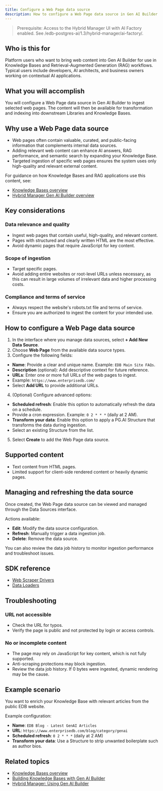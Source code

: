```yaml
---
title: Configure a Web Page data source
description: How to configure a Web Page data source in Gen AI Builder to ingest content from publicly accessible websites.
---
```


> Prerequisite: Access to the Hybrid Manager UI with AI Factory enabled. See /edb-postgres-ai/1.3/hybrid-manager/ai-factory/.

## Who is this for

Platform users who want to bring web content into Gen AI Builder for use in Knowledge Bases and Retrieval-Augmented Generation (RAG) workflows. Typical users include developers, AI architects, and business owners working on contextual AI applications.

## What you will accomplish

You will configure a Web Page data source in Gen AI Builder to ingest selected web pages. The content will then be available for transformation and indexing into downstream Libraries and Knowledge Bases.

## Why use a Web Page data source

-   Web pages often contain valuable, curated, and public-facing information that complements internal data sources.
-   Adding relevant web content can enhance AI answers, RAG performance, and semantic search by expanding your Knowledge Base.
-   Targeted ingestion of specific web pages ensures the system uses only high-quality and relevant external content.

For guidance on how Knowledge Bases and RAG applications use this content, see:

-   [Knowledge Bases overview](/edb-postgres-ai/1.3/ai-factory/pipeline/knowledge_base)
-   [Hybrid Manager Gen AI Builder overview](/edb-postgres-ai/latest/hybrid-manager/ai-factory/gen-ai)

## Key considerations

### Data relevance and quality

-   Ingest web pages that contain useful, high-quality, and relevant content.
-   Pages with structured and clearly written HTML are the most effective.
-   Avoid dynamic pages that require JavaScript for key content.

### Scope of ingestion

-   Target specific pages.
-   Avoid adding entire websites or root-level URLs unless necessary, as this can result in large volumes of irrelevant data and higher processing costs.

### Compliance and terms of service

-   Always respect the website's robots.txt file and terms of service.
-   Ensure you are authorized to ingest the content for your intended use.

## How to configure a Web Page data source

1.  In the interface where you manage data sources, select **+ Add New Data Source**.
2.  Choose **Web Page** from the available data source types.
3.  Configure the following fields:

-   **Name**: Provide a clear and unique name. Example: `EDB Main Site FAQs`.
-   **Description** (optional): Add descriptive context for future reference.
-   **URLs**: Enter one or more full URLs of the web pages to ingest.
-   Example: `https://www.enterprisedb.com/`
-   Select **Add URL** to provide additional URLs.

4.  (Optional) Configure advanced options:

-   **Scheduled refresh**: Enable this option to automatically refresh the data on a schedule.
-   Provide a cron expression. Example: `0 2 * * *` (daily at 2 AM).
-   **Transform your data**: Enable this option to apply a PG.AI Structure that transforms the data during ingestion.
-   Select an existing Structure from the list.

5.  Select **Create** to add the Web Page data source.

## Supported content

-   Text content from HTML pages.
-   Limited support for client-side rendered content or heavily dynamic pages.

## Managing and refreshing the data source

Once created, the Web Page data source can be viewed and managed through the Data Sources interface.

Actions available:

-   **Edit**: Modify the data source configuration.
-   **Refresh**: Manually trigger a data ingestion job.
-   **Delete**: Remove the data source.

You can also review the data job history to monitor ingestion performance and troubleshoot issues.

## SDK reference

-   [Web Scraper Drivers](reference/sdk/drivers/web-scraper-drivers.mdx)
-   [Data Loaders](reference/sdk/data/loaders.mdx)

## Troubleshooting

### URL not accessible

-   Check the URL for typos.
-   Verify the page is public and not protected by login or access controls.

### No or incomplete content

-   The page may rely on JavaScript for key content, which is not fully supported.
-   Anti-scraping protections may block ingestion.
-   Review the data job history. If 0 bytes were ingested, dynamic rendering may be the cause.

## Example scenario

You want to enrich your Knowledge Base with relevant articles from the public EDB website.

Example configuration:

-   **Name**: `EDB Blog - Latest GenAI Articles`
-   **URL**: `https://www.enterprisedb.com/blog/category/genai`
-   **Scheduled refresh**: `0 2 * * *` (daily at 2 AM)
-   **Transform your data**: Use a Structure to strip unwanted boilerplate such as author bios.

## Related topics

-   [Knowledge Bases overview](/edb-postgres-ai/1.3/ai-factory/pipeline/knowledge_base)
-   [Building Knowledge Bases with Gen AI Builder](create-knowledge-base/) <!-- Placeholder link -->
-   [Hybrid Manager: Using Gen AI Builder](/edb-postgres-ai/latest/hybrid-manager/ai-factory/gen-ai)
